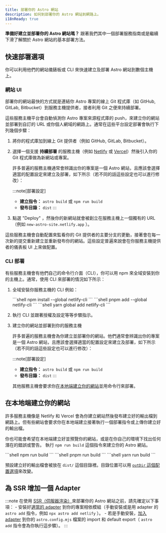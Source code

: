 ```yaml
---
title: 部署你的 Astro 網站
description: 如何到部署你的 Astro 網站到網路上。
i18nReady: true
---
```


**準備好建立並部署你的 Astro 網站嗎？** 跟著我們其中一個部署服務指南或是繼續下滑了解關於 Astro 網站的基本部署方法。

<DeployGuidesNav />

## 快速部署選項

你可以利用他們的網站儀錶板或 CLI 來快速建立及部署 Astro 網站到數個主機上。

### 網站 UI

部署你的網站最快的方式就是連結你 Astro 專案的線上 Git 程式庫（如 GitHub, GitLab, Bitbucket）到服務主機提供者，接者利用 Git 之便來持續部署。

這些服務主機平台會自動偵測你 Astro 專案來源程式庫的 push，來建立你的網站並部署到自訂的 URL 或你個人網域的網路上。通常在這些平台設定部署會執行下列幾個步驟：

1. 將你的程式庫加到線上 Git 提供者（例如 GitHub, GitLab, Bitbucket）。

1. 選擇一個支援 **持續部署** 的服務主機（例如 [Netlify](/zh-tw/guides/deploy/netlify/) 或 [Vercel](/zh-tw/guides/deploy/vercel/)）然後引入你的 Git 程式庫做為新網站或專案。

    許多普遍的服務主機通常會辨識出你的專案是一個 Astro 網站，且應該會選擇適當的配置設定來建立及部署，如下所示（若不同的話這些設定也可以進行修改）：

    :::note[部署設定]
    - **建立指令：** `astro build` 或 `npm run build`
    - **發布目錄：** `dist`
    :::

1. 點選 "Deploy" ，然後你的新網站就會被創立在服務主機上一個獨有的 URL （例如 `new-astro-site.netlify.app` ）。

這些服務主機會自動配置來監看你的 Git 提供者的主要分支的更動，接著會在每一次新的提交重新建立並重新發布你的網站。這些設定普遍來說會在你服務主機提供者的儀表板 UI 上來做配置。

### CLI 部署

有些服務主機會有他們自己的命令行介面（CLI），你可以用 npm 來全域安裝到你的主機上。通常，使用 CLI 來部署的情況如下所示：

1. 全域安裝你服務主機的 CLI 例如：

    <PackageManagerTabs>
      <Fragment slot="npm">
        ```shell
        npm install --global netlify-cli
        ```
        </Fragment>
        <Fragment slot="pnpm">
        ```shell
        pnpm add --global netlify-cli
        ```
        </Fragment>
        <Fragment slot="yarn">
        ```shell
        yarn global add netlify-cli
        ```
        </Fragment>
    </PackageManagerTabs>

2. 執行 CLI 並跟著授權及設定等等步驟指示。

3. 建立你的網站並部署到你的服務主機

    許多普遍的服務主機會為你建立並部署你的網站。他們通常會辨識出你的專案是一個 Astro 網站，且應該會選擇適當的配置設定來建立及部署，如下所示（若不同的話這些設定也可以進行修改）：

    :::note[部署設定]
    - **建立指令：** `astro build` 或 `npm run build`
    - **發布目錄：** `dist`
    :::


    其他服務主機會要求你[在本地端建立你的網站](#在本地端建立你的網站)並用命令行來部署。

## 在本地端建立你的網站

許多服務主機像是 Netlify 和 Vercel 會為你建立網站然後發布建立好的輸出檔到網路上。但有些網站會要求你在本地端建立接著執行一個部署指令或上傳你建立好的輸出檔。

你也可能會希望在本地端建立好並預覽你的網站，或是在你自己的環境下找出任何潛在的錯誤或警告。
執行 `npm run build` 這個指令來建立你的 Astro 網站。

<PackageManagerTabs>
    <Fragment slot="npm">
    ```shell
    npm run build
    ```
    </Fragment>
    <Fragment slot="pnpm">
    ```shell
    pnpm run build
    ```
    </Fragment>
    <Fragment slot="yarn">
    ```shell
    yarn run build
    ```
    </Fragment>
</PackageManagerTabs>

預設建立好的輸出檔會被放在 `dist/` 這個目錄裡。目錄位置可以用 [`outDir` 這個配置選項](/zh-tw/reference/configuration-reference/#outdir)來改變。

## 為 SSR 增加一個 Adapter

:::note
在使用 [SSR（伺服器渲染）](/zh-tw/guides/server-side-rendering/)來部署你的 Astro 網站之前，請先確定以下事項：
    - 安裝好[適當的 adapter](/zh-tw/guides/server-side-rendering/) 到你的專案相依模組（手動安裝或是用 adapter 的 `astro add` 指令，例如 `npx astro add netlify` ）。
    - 若是手動安裝，[加入 adapter](/zh-tw/reference/configuration-reference/#integrations) 到你的 `astro.config.mjs` 檔案的 import 和 default export（ `astro add` 指令會為你執行這步驟）。
:::
